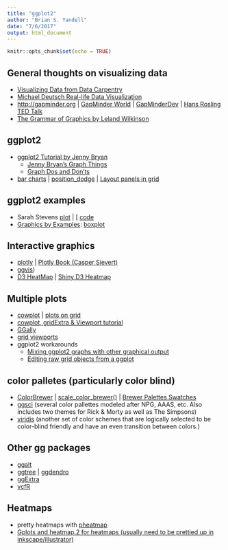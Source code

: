 ```yaml
---
title: "ggplot2"
author: "Brian S. Yandell"
date: "7/6/2017"
output: html_document
---
```


```r
knitr::opts_chunk$set(echo = TRUE)
```

## General thoughts on visualizing data

- [Visualizing Data from Data Carpentry](http://www.datacarpentry.org/R-ecology-lesson/04-visualization-ggplot2.html)
- [Michael Deutsch Real-life Data Visualization](https://www.slideshare.net/mdeutschmtl/2012-04-data-viz-for-insy442-final)
- <http://gapminder.org> | [GapMinder World](http://www.gapminder.org/world) | [GapMinderDev](https://www.gapminderdev.org/) | [Hans Rosling TED Talk](http://www.gapminder.org/videos/ted-us-state-department/)
- [The Grammar of Graphics by Leland Wilkinson](https://www.cs.uic.edu/~wilkinson/TheGrammarOfGraphics/GOG.html)

## ggplot2

- [ggplot2 Tutorial by Jenny Bryan](https://github.com/jennybc/ggplot2-tutorial)
    + [Jenny Bryan's Graph Things](http://stat545.com/graph00_index.html)
    + [Graph Dos and Don'ts](http://stat545-ubc.github.io/block015_graph-dos-donts.html)
- [bar charts](http://ggplot2.tidyverse.org/reference/geom_bar.html) | [position_dodge](http://ggplot2.tidyverse.org/reference/position_dodge.html) | [Layout panels in grid](http://ggplot2.tidyverse.org/reference/facet_grid.html)

## ggplot2 examples

- Sarah Stevens [plot](https://drive.google.com/open?id=0Bwlo0AMx9pqmSWF0TDd4cXhUUTQ) | [
[code](https://drive.google.com/open?id=0Bwlo0AMx9pqmb2pxbk9wSndDa28)
- [Graphics by Examples](http://www.ats.ucla.edu/stat/r/gbe/): [boxplot](http://www.ats.ucla.edu/stat/r/gbe/ggplot_boxplot.htm)


## Interactive graphics

- [plotly](https://plot.ly/ggplot2/) | [Plotly Book (Casper Sievert)](https://cpsievert.github.io/plotly_book)
- [ggvis](http://blog.revolutionanalytics.com/2014/06/interactive-web-ready-ggplot2-style-graphics-with-ggvis.html))
- [D3 HeatMap](https://github.com/rstudio/d3heatmap/blob/master/README.md) | [Shiny D3 Heatmap](http://www.htmlwidgets.org/showcase_d3heatmap.html)

## Multiple plots

- [cowplot](https://cran.r-project.org/web/packages/cowplot/vignettes/introduction.html) | [plots on grid](https://cran.r-project.org/web/packages/cowplot/vignettes/plot_grid.html)
- [cowplot, gridExtra & Viewport tutorial](http://www.sthda.com/english/wiki/ggplot2-easy-way-to-mix-multiple-graphs-on-the-same-page-r-software-and-data-visualization)
- [GGally](https://ggobi.github.io/ggally/)
- [grid viewports](https://stat.ethz.ch/R-manual/R-devel/library/grid/doc/viewports.pdf)
- ggplot2 workarounds
    + [Mixing ggplot2 graphs with other graphical output](https://github.com/hadley/ggplot2/wiki/Mixing-ggplot2-graphs-with-other-graphical-output)
    + [Editing raw grid objects from a ggplot](https://github.com/hadley/ggplot2/wiki/Editing-raw-grid-objects-from-a-ggplot)

## color palletes (particularly color blind)

- [ColorBrewer](http://colorbrewer2.org/) | [scale_color_brewer()](http://docs.ggplot2.org/current/scale_brewer.html) | [Brewer Palettes Swatches](http://mkweb.bcgsc.ca/brewer/swatches/brewer-palettes-swatches.pdf)
- [ggsci](https://cran.r-project.org/web/packages/ggsci/vignettes/ggsci.html) (several color pallettes modeled after NPG, AAAS, etc. Also includes two themes for Rick & Morty as well as The Simpsons)
- [viridis](https://cran.r-project.org/web/packages/viridis/vignettes/intro-to-viridis.html) (another set of color schemes that are logically selected to be color-blind friendly and have an even transition between colors.)

## Other gg packages

- [ggalt](https://github.com/hrbrmstr/ggalt)
- [ggtree](https://guangchuangyu.github.io/ggtree/) | [ggdendro](https://cran.r-project.org/web/packages/ggdendro/vignettes/ggdendro.html)
- [ggExtra](https://github.com/daattali/ggExtra)
- [vcfR](https://cran.r-project.org/web/packages/vcfR/vignettes/intro_to_vcfR.html)

## Heatmaps

- pretty heatmaps with [pheatmap](https://github.com/raivokolde/pheatmap)
- [Gplots and heatmap.2 for heatmaps (usually need to be prettied up in inkscape/illustrator)](https://cran.r-project.org/web/packages/gplots/)
